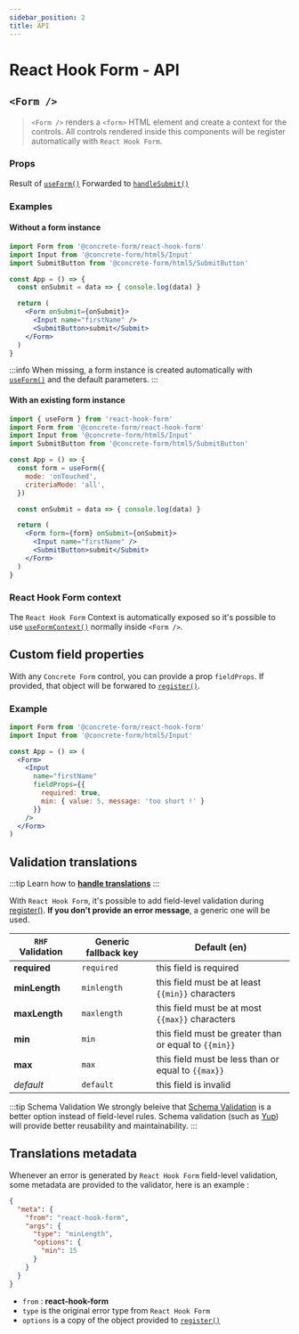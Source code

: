```yaml
---
sidebar_position: 2
title: API
---
```



# React Hook Form - API

## `<Form />`

> `<Form />` renders a `<form>` HTML element and create a context for the controls. All controls rendered inside this components will be register automatically with `React Hook Form`.

### Props

<Props>
  <Prop icon="rhf.png" name="form" type="object">
    Result of <a href="https://react-hook-form.com/api/useform" target="_blank"><code>useForm()</code></a>
  </Prop>

  <Prop icon="rhf.png" name="onSubmit" type="function">
    Forwarded to <a href="https://react-hook-form.com/api/useform/handlesubmit" target="_blank"><code>handleSubmit()</code></a>
  </Prop>

  <Divider />
  <CommonFormProps />
</Props>


### Examples
#### Without a form instance
```jsx
import Form from '@concrete-form/react-hook-form'
import Input from '@concrete-form/html5/Input'
import SubmitButton from '@concrete-form/html5/SubmitButton'

const App = () => {
  const onSubmit = data => { console.log(data) }

  return (
    <Form onSubmit={onSubmit}>
      <Input name="firstName" />
      <SubmitButton>submit</Submit>
    </Form>
  )
}
```

:::info
 When missing, a form instance is created automatically with [`useForm()`](https://react-hook-form.com/api/useform) and the default parameters.
:::

#### With an existing form instance
```jsx
import { useForm } from 'react-hook-form'
import Form from '@concrete-form/react-hook-form'
import Input from '@concrete-form/html5/Input'
import SubmitButton from '@concrete-form/html5/SubmitButton'

const App = () => {
  const form = useForm({
    mode: 'onTouched',
    criteriaMode: 'all',
  })

  const onSubmit = data => { console.log(data) }

  return (
    <Form form={form} onSubmit={onSubmit}>
      <Input name="firstName" />
      <SubmitButton>submit</Submit>
    </Form>
  )
}
```

### React Hook Form context

The `React Hook Form` Context is automatically exposed so it's possible to use [`useFormContext()`](https://react-hook-form.com/api/useformcontext) normally inside `<Form />`.

## Custom field properties

With any `Concrete Form` control, you can provide a prop `fieldProps`. If provided, that object will be forwared to [`register()`](https://react-hook-form.com/api/useform/register).

### Example

```jsx
import Form from '@concrete-form/react-hook-form'
import Input from '@concrete-form/html5/Input'

const App = () => (
  <Form>
    <Input
      name="firstName"
      fieldProps={{
        required: true,
        min: { value: 5, message: 'too short !' }
      }}
    />
  </Form>
)
```

## Validation translations
:::tip
Learn how to **[handle translations](/docs/translations)**
:::

With `React Hook Form`, it's possible to add field-level validation during [register()](https://react-hook-form.com/api/useform/register). **If you don't provide an error message**, a generic one will be used.

| `RHF` Validation | Generic fallback key | Default (en) |
| --- | --- | --- |
| **required** | ` required ` | this field is required |
| **minLength** | ` minlength ` | this field must be at least `{{min}}` characters |
| **maxLength** | ` maxlength ` | this field must be at most `{{max}}` characters |
| **min** | ` min ` | this field must be greater than or equal to `{{min}}` |
| **max** | ` max ` | this field must be less than or equal to `{{max}}` |
| *default* | ` default ` | this field is invalid |


:::tip Schema Validation
We strongly beleive that [Schema Validation](https://react-hook-form.com/get-started#SchemaValidation) is a better option instead of field-level rules. Schema validation (such as [Yup](https://github.com/jquense/yup)) will provide better reusability and maintainability.
:::

## Translations metadata

Whenever an error is generated by `React Hook Form` field-level validation, some metadata are provided to the validator, here is an example :

```json
{
  "meta": {
    "from": "react-hook-form",
    "args": {
      "type": "minLength",
      "options": {
        "min": 15
      }
    }
  }
}
```

- `from` : **react-hook-form**
- `type` is the original error type from `React Hook Form`
- `options` is a copy of the object provided to [`register()`](https://react-hook-form.com/api/useform/register)